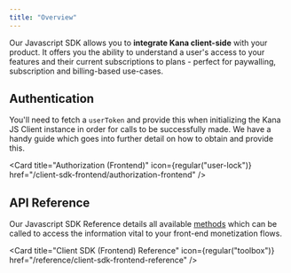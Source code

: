 ```yaml
---
title: "Overview"
---
```


Our Javascript SDK allows you to **integrate Kana client-side** with your product. It offers you the ability to understand a user's access to your features and their current subscriptions to plans - perfect for paywalling, subscription and billing-based use-cases.

## Authentication

You'll need to fetch a `userToken` and provide this when initializing the Kana JS Client instance in order for calls to be successfully made. We have a handy guide which goes into further detail on how to obtain and provide this.

<Card
  title="Authorization (Frontend)"
  icon={regular("user-lock")}
  href="/client-sdk-frontend/authorization-frontend"
/>

## API Reference

Our Javascript SDK Reference details all available [methods](/reference/client-sdk-frontend-reference#methods) which can be called to access the information vital to your front-end monetization flows.

<Card
  title="Client SDK (Frontend) Reference"
  icon={regular("toolbox")}
  href="/reference/client-sdk-frontend-reference"
/>

